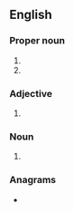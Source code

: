 {{also|ᎦᎪ|Appendix:Variations of "sa"}}
==English==

===Proper noun===
{{en-proper noun}}

# {{initialism of|South Africa|lang=en}}
# {{initialism of|South America|lang=en}}

===Adjective===
{{en-adj|-}}

# {{initialism of|sub anno|lang=en}}

===Noun===
{{en-noun|-}}

# {{lb|en|dated}} {{initialism of|sex appeal|lang=en}}

===Anagrams===
* {{anagrams|en|a=as|A's|A*'s|A*s|A+'s|A-'s|A/S|AS|As|A−'s|A♭s|A♯s|a's|a.s.|as}}